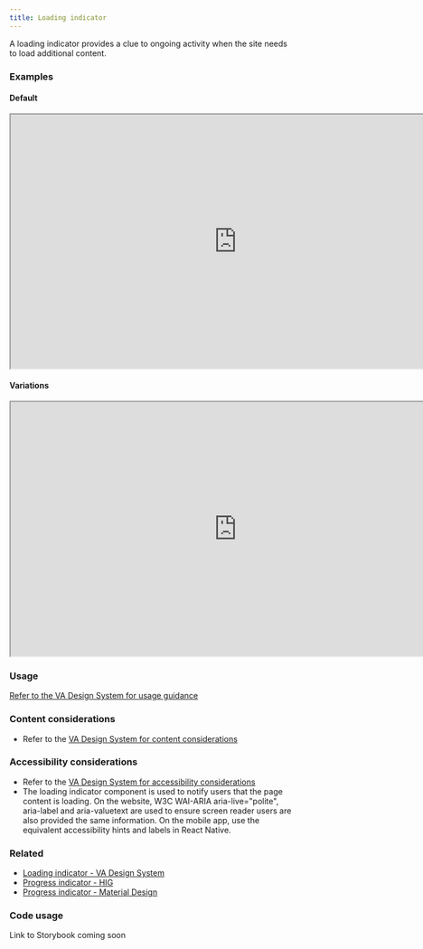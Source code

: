 ```yaml
---
title: Loading indicator
---
```



A loading indicator provides a clue to ongoing activity when the site needs to load additional content.

### Examples

#### Default
<iframe width="800" height="450" alt="Image of master component in Figma showing light and dark mode" src="https://www.figma.com/embed?embed_host=share&url=https%3A%2F%2Fwww.figma.com/file/UlUUAKULuL2peMxSvfY5wx/%5BNEW%5D-Loading-indicator?type=design&node-id=264-681&mode=design&t=xRDrqMxMbVbX50XK-4" allowfullscreen></iframe>

#### Variations
<iframe width="800" height="450" alt="Image of component examples in Figma" src="https://www.figma.com/embed?embed_host=share&url=https%3A%2F%2Fwww.figma.com/file/UlUUAKULuL2peMxSvfY5wx/%5BNEW%5D-Loading-indicator?type=design&node-id=264-673&mode=design&t=xRDrqMxMbVbX50XK-4" allowfullscreen></iframe>

### Usage

[Refer to the VA Design System for usage guidance](https://design.va.gov/components/loading-indicator)

### Content considerations
* Refer to the [VA Design System for content considerations](https://design.va.gov/components/loading-indicator#content-considerations)

### Accessibility considerations
* Refer to the [VA Design System for accessibility considerations](https://design.va.gov/components/loading-indicator#accessibility-considerations)
* The loading indicator component is used to notify users that the page content is loading. On the website, W3C WAI-ARIA aria-live="polite", aria-label and aria-valuetext are used to ensure screen reader users are also provided the same information. On the mobile app, use the equivalent accessibility hints and labels in React Native.

### Related
* [Loading indicator - VA Design System](https://design.va.gov/components/loading-indicator)
* [Progress indicator - HIG](https://developer.apple.com/design/human-interface-guidelines/progress-indicators)
* [Progress indicator - Material Design](https://m3.material.io/components/progress-indicators)

### Code usage
Link to Storybook coming soon


<ComponentTopInfo componentName="LoadingComponent" example={exampleString} codeString={LoadingComponentString}/>